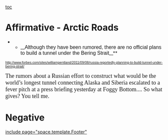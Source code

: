 [[toc]]
=Affirmative - Arctic Roads= 
**__<span style="font-family: Arial; font-size: 12pt;">Although they have been rumored, there are no official plans to build a tunnel under the Bering Strait</span>__**
<span style="color: #3c3c3c; font-family: Arial; font-size: 8pt;">http://www.forbes.com/sites/williampentland/2011/09/08/russia-reportedly-planning-to-build-tunnel-under-bering-strait/</span>

<span style="display: block; font-family: Georgia,'Times New Roman',serif; font-size: 18px; text-align: left;">The rumors about a Russian effort to construct what would be the world’s longest tunnel connecting Alaska and Siberia escalated to a fever pitch at a press briefing yesterday at Foggy Bottom.... So what gives? You tell me.</span>

=Negative= 

[[include page="space.template.Footer"]]